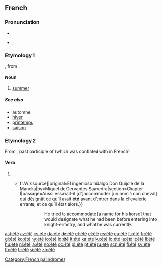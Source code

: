 {{also|ete|-ete|-eté}}
==French==

===Pronunciation===
* {{audio|Fr-été-fr CA.ogg|audio}}
* {{IPA|/e.te/|lang=fr}}, {{SAMPA|/e.te/}}

===Etymology 1===
{{etyl|fro|fr}} {{term|esté|lang=fro}}, from {{etyl|la|fr}} {{term|aestas|lang=la}}.

====Noun====
{{fr-noun|m}}

# [[summer]]

=====See also=====
* [[automne]]
* [[hiver]]
* [[printemps]]
* [[saison]]

===Etymology 2===
From {{etyl|la|fr}} {{term|status|lang=la}}, past participle of {{term|stare|lang=la}} (which was conflated with {{term|esse|lang=fr}} in French).

====Verb====
{{infl|fr}}

# {{past participle of|être|lang=fr}}
#* {{quote-book|year=1837|author=Louis Viardot|title=L’Ingénieux Hidalgo Don Quichotte de la Manche|url=[s:fr: L’Ingénieux Hidalgo Don Quichotte de la Manche{{!}}fr.Wikisource]|original=El ingenioso hidalgo Don Quijote de la Mancha|by=Miguel de Cervantes Saavedra|section=Chapter I|passage=Aussi essayait-il [d']accommoder [un nom à con cheval] qui désignât ce qu’il avait '''été''' avant d’entrer dans la chevalerie errante, et ce qu’il était alors.}}
#*:: He tried to accommodate [a name for his horse] that would designate what he had been before entering into knight-errantry, and what he was currently.

[[Category:French palindromes]]

[[ast:été]]
[[az:été]]
[[cs:été]]
[[da:été]]
[[de:été]]
[[et:été]]
[[el:été]]
[[es:été]]
[[eu:été]]
[[fa:été]]
[[fr:été]]
[[gl:été]]
[[ko:été]]
[[hy:été]]
[[io:été]]
[[id:été]]
[[it:été]]
[[ka:été]]
[[ku:été]]
[[lo:été]]
[[la:été]]
[[lt:été]]
[[li:été]]
[[hu:été]]
[[nl:été]]
[[ja:été]]
[[no:été]]
[[oc:été]]
[[pl:été]]
[[pt:été]]
[[ru:été]]
[[scn:été]]
[[fi:été]]
[[sv:été]]
[[th:été]]
[[tr:été]]
[[vi:été]]
[[zh:été]]